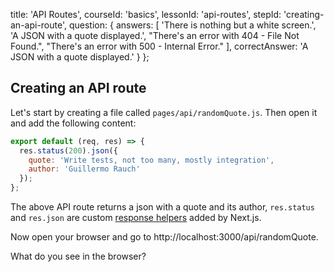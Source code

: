 
  title: 'API Routes',
  courseId: 'basics',
  lessonId: 'api-routes',
  stepId: 'creating-an-api-route',
  question: {
    answers: [
      'There is nothing but a white screen.',
      'A JSON with a quote displayed.',
      "There's an error with 404 - File Not Found.",
      "There's an error with 500 - Internal Error."
    ],
    correctAnswer: 'A JSON with a quote displayed.'
  }
};

## Creating an API route

Let's start by creating a file called `pages/api/randomQuote.js`. Then open it and add the following content:

```js
export default (req, res) => {
  res.status(200).json({
    quote: 'Write tests, not too many, mostly integration',
    author: 'Guillermo Rauch'
  });
};
```

The above API route returns a json with a quote and its author, `res.status` and `res.json` are custom [response helpers](https://github.com/zeit/next.js#helper-functions) added by Next.js.

Now open your browser and go to http://localhost:3000/api/randomQuote.

What do you see in the browser?

